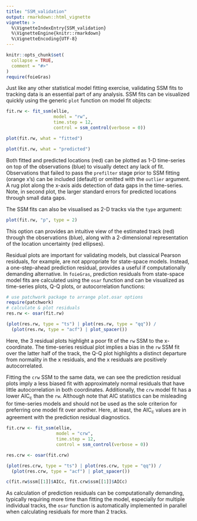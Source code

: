 ```yaml
---
title: "SSM_validation"
output: rmarkdown::html_vignette
vignette: >
  %\VignetteIndexEntry{SSM_validation}
  %\VignetteEngine{knitr::rmarkdown}
  %\VignetteEncoding{UTF-8}
---
```


```r
knitr::opts_chunk$set(
  collapse = TRUE,
  comment = "#>"
)
require(foieGras)
```

Just like any other statistical model fitting exercise, validating SSM fits to tracking data is an essential part of any analysis. SSM fits can be visualized quickly using the generic `plot` function on model fit objects:

```r
fit.rw <- fit_ssm(ellie, 
                  model = "rw", 
                  time.step = 12, 
                  control = ssm_control(verbose = 0))

plot(fit.rw, what = "fitted")

plot(fit.rw, what = "predicted")
```

Both fitted and predicted locations (red) can be plotted as 1-D time-series on top of the observations (blue) to visually detect any lack of fit. Observations that failed to pass the `prefilter` stage prior to SSM fitting (orange x's) can be included (default) or omitted with the `outlier` argument. A rug plot along the x-axis aids detection of data gaps in the time-series. Note, in second plot, the larger standard errors for predicted locations through small data gaps.

The SSM fits can also be visualised as 2-D tracks via the `type` argument:
```r
plot(fit.rw, "p", type = 2)
```

This option can provides an intuitive view of the estimated track (red) through the observations (blue), along with a 2-dimensional representation of the location uncertainty (red ellipses). 

Residual plots are important for validating models, but classical Pearson residuals, for example, are not appropriate for state-space models. Instead, a one-step-ahead prediction residual, provides a useful if computationally demanding alternative. In `foieGras`, prediction residuals from state-space model fits are calculated using the `osar` function and can be visualized as time-series plots, Q-Q plots, or autocorrelation functions:
```r
# use patchwork package to arrange plot.osar options
require(patchwork)
# calculate & plot residuals
res.rw <- osar(fit.rw)

(plot(res.rw, type = "ts") | plot(res.rw, type = "qq")) / 
  (plot(res.rw, type = "acf") | plot_spacer())
```

Here, the 3 residual plots highlight a poor fit of the `rw` SSM to the x-coordinate. The time-series residual plot implies a bias in the `rw` SSM fit over the latter half of the track, the Q-Q plot highlights a distinct departure from normality in the x residuals, and the x residuals are positively autocorrelated.

Fitting the `crw` SSM to the same data, we can see the prediction residual plots imply a less biased fit with approximately normal residuals that have little autocorrelation in both coordinates. Additionally, the `crw` model fit has a lower AIC~c~ than the `rw`. Although note that AIC statistics can be misleading for time-series models and should not be used as the sole criterion for preferring one model fit over another. Here, at least, the AIC~c~ values are in agreement with the prediction residual diagnostics.
```r
fit.crw <- fit_ssm(ellie, 
                   model = "crw", 
                   time.step = 12, 
                   control = ssm_control(verbose = 0))

res.crw <- osar(fit.crw)

(plot(res.crw, type = "ts") | plot(res.crw, type = "qq")) / 
  (plot(res.crw, type = "acf") | plot_spacer())

c(fit.rw$ssm[[1]]$AICc, fit.crw$ssm[[1]]$AICc)
```

As calculation of prediction residuals can be computationally demanding, typically requiring more time than fitting the model, especially for multiple individual tracks, the `osar` function is automatically implemented in parallel when calculating residuals for more than 2 tracks. 